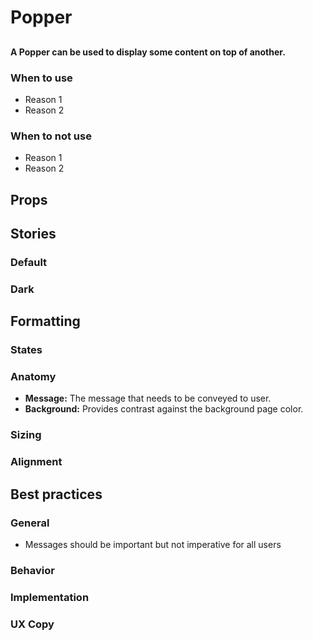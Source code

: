
# Popper

##

<h4>
  A Popper can be used to display some content on top of another.
</h4>

<Canvas>
  <Story id="design-system-popper" />
</Canvas>

### When to use 
- Reason 1
- Reason 2

### When to not use
- Reason 1
- Reason 2

## Props

<ArgsTable of={Popper} />


## Stories

### Default

<Canvas>
  <Story id="design-system-popper--default" />
</Canvas>

### Dark

<Canvas>
  <Story id="design-system-popper--dark" />
</Canvas>


## Formatting

### States

### Anatomy 
- **Message:** The message that needs to be conveyed to user. 
- **Background:** Provides contrast against the background page color. 

### Sizing

### Alignment


## Best practices

### General
- Messages should be important but not imperative for all users 

### Behavior

### Implementation

### UX Copy
